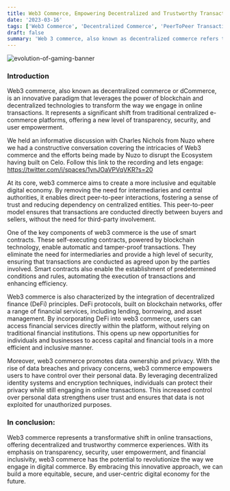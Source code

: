 ```yaml
---
title: Web3 Commerce, Empowering Decentralized and Trustworthy Transactions
date: '2023-03-16'
tags: ['Web3 Commerce', 'Decentralized Commerce', 'PeerToPeer Transactions']
draft: false
summary: 'Web 3 commerce, also known as decentralized commerce refers to the use of blockchain technology and decentralized protocols to facilitate transactions between buyers and sellers without the need for intermediaries such as banks, payment processors, or marketplaces. Transactions are conducted using cryptocurrencies or tokens that are built on blockchain technology. These transactions are recorded on a decentralized ledger that is transparent, secure, and immutable.'
---
```


![evolution-of-gaming-banner](/static/images/canada/commerce.jpeg)

### Introduction 

Web3 commerce, also known as decentralized commerce or dCommerce, is an innovative paradigm that leverages the power of blockchain and decentralized technologies to transform the way we engage in online transactions. It represents a significant shift from traditional centralized e-commerce platforms, offering a new level of transparency, security, and user empowerment.

We held an informative discussion with Charles Nichols from Nuzo where we had a constructive conversation covering the intricacies of Web3 commerce and the efforts being made by Nuzo to disrupt the Ecosystem having built on Celo. Follow this link to the recording and lets engage: https://twitter.com/i/spaces/1ynJOaVPVqVKR?s=20

At its core, web3 commerce aims to create a more inclusive and equitable digital economy. By removing the need for intermediaries and central authorities, it enables direct peer-to-peer interactions, fostering a sense of trust and reducing dependency on centralized entities. This peer-to-peer model ensures that transactions are conducted directly between buyers and sellers, without the need for third-party involvement.

One of the key components of web3 commerce is the use of smart contracts. These self-executing contracts, powered by blockchain technology, enable automatic and tamper-proof transactions. They eliminate the need for intermediaries and provide a high level of security, ensuring that transactions are conducted as agreed upon by the parties involved. Smart contracts also enable the establishment of predetermined conditions and rules, automating the execution of transactions and enhancing efficiency.

Web3 commerce is also characterized by the integration of decentralized finance (DeFi) principles. DeFi protocols, built on blockchain networks, offer a range of financial services, including lending, borrowing, and asset management. By incorporating DeFi into web3 commerce, users can access financial services directly within the platform, without relying on traditional financial institutions. This opens up new opportunities for individuals and businesses to access capital and financial tools in a more efficient and inclusive manner.

Moreover, web3 commerce promotes data ownership and privacy. With the rise of data breaches and privacy concerns, web3 commerce empowers users to have control over their personal data. By leveraging decentralized identity systems and encryption techniques, individuals can protect their privacy while still engaging in online transactions. This increased control over personal data strengthens user trust and ensures that data is not exploited for unauthorized purposes.

### In conclusion: <br/>

Web3 commerce represents a transformative shift in online transactions, offering decentralized and trustworthy commerce experiences. With its emphasis on transparency, security, user empowerment, and financial inclusivity, web3 commerce has the potential to revolutionize the way we engage in digital commerce. By embracing this innovative approach, we can build a more equitable, secure, and user-centric digital economy for the future.
